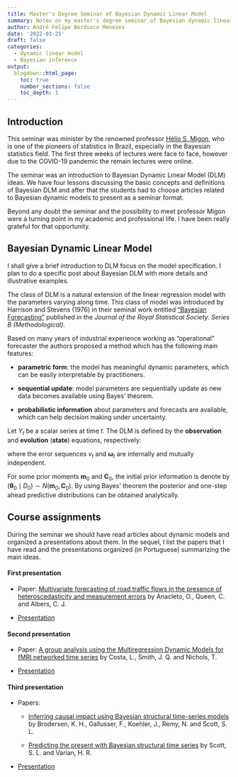 ```yaml
---
title: Master's Degree Seminar of Bayesian Dynamic Linear Model
summary: Notes on my master's degree seminar of Bayesian dynamic linear model
author: André Felipe Berdusco Menezes
date: '2022-03-25'
draft: false
categories:
  - dynamic linear model
  - Bayesian inference
output:
  blogdown::html_page:
    toc: true
    number_sections: false
    toc_depth: 1
---
```


## Introduction

This seminar was minister by the renowned professor
[Hélio S. Migon](https://scholar.google.com.br/citations?user=Ba2o_wYAAAAJ&hl=pt-BR),
who is one of the pioneers of statistics in Brazil, especially in the Bayesian statistics
field.
The first three weeks of lectures were face to face, however due to the COVID-19 pandemic
the remain lectures were online.

The seminar was an introduction to Bayesian Dynamic Linear Model (DLM) ideas.
We have four lessons discussing the basic concepts and definitions of Bayesian DLM and
after that the students had to choose articles related to Bayesian dynamic models to
present as a seminar format.

Beyond any doubt the seminar and the possibility to meet professor Migon were a turning
point in my academic and professional life. I have been really grateful for that
opportunity.

## Bayesian Dynamic Linear Model

I shall give a brief introduction to DLM focus on the model specification. I plan to do
a specific post about Bayesian DLM with more details and illustrative examples.

The class of DLM is a natural extension of the linear regression model with the
parameters varying along time. This class of model was introduced by
Harrison and Stevens (1976) in their seminal work entitled
["Bayesian Forecasting"](https://www.jstor.org/stable/2984970)
published in the _Journal of the Royal Statistical Society. Series B (Methodological)_. 

Based on many years of industrial experience working as "operational" forecaster the
authors proposed a method which has the following main features:

- **parametric form**: the model has meaningful dynamic parameters, which can be easily interpretable by practitioners.

- **sequential update**: model parameters are sequentially update as new data becomes available using Bayes' theorem.

- **probabilistic information** about parameters and forecasts are available, which can help decision making under uncertainty.

Let $Y_t$ be a scalar series at time $t$. The DLM is defined by the **observation** and
**evolution** (**state**) equations, respectively:

\begin{eqnarray*}
Y_t &=& \mathbf{F}_t^\top \boldsymbol{\theta}_t + \nu_t, \qquad \quad \nu_t \sim N(0, V) \\
\boldsymbol{\theta}_t &=& \mathbf{G}_t \boldsymbol{\theta}_{t-1} + \boldsymbol{\omega}_t, \qquad \boldsymbol{\omega}_t \sim N(0, \mathbf{W}_t)
\end{eqnarray*}
where the error sequences $\nu_t$ and $\boldsymbol{\omega}_t$ are internally and
mutually independent.

For some prior moments $\mathbf{m}_0$ and $\mathbf{C}_0$, the initial prior information
is denote by
$(\boldsymbol{\theta}_0 \mid D_0) \sim N(\mathbf{m}_0, \mathbf{C}_0)$.
By using Bayes' theorem the posterior and one-step ahead predictive distributions 
can be obtained analytically.


## Course assignments

During the seminar we should have read articles about dynamic models and organized
a presentations about them. In the sequel, I list the papers that I have read and the
presentations organized (in Portuguese) summarizing the main ideas.

#### First presentation

- Paper: [Multivariate forecasting of road traffic flows in the presence of heteroscedasticity and measurement errors](https://rss.onlinelibrary.wiley.com/doi/10.1111/j.1467-9876.2012.01059.x) by Anacleto, O., Queen, C. and Albers, C. J.

- [Presentation](/pdf/anacleto__presentation.pdf)

#### Second presentation

- Paper: [A group analysis using the Multiregression Dynamic Models for fMRI networked time series](https://www.sciencedirect.com/science/article/pii/S0378375818300302) by Costa, L., Smith, J. Q. and Nichols, T.

- [Presentation](/pdf/anacleto__presentation.pdf)

#### Third presentation

- Papers: 

  - [Inferring causal impact using Bayesian structural time-series models](https://projecteuclid.org/journals/annals-of-applied-statistics/volume-9/issue-1/Inferring-causal-impact-using-Bayesian-structural-time-series-models/10.1214/14-AOAS788.full) by Brodersen, K. H., Gallusser, F., Koehler, J., Remy, N. and Scott, S. L.  

  - [Predicting the present with Bayesian structural time series](https://papers.ssrn.com/sol3/papers.cfm?abstract_id=2304426) by Scott, S. L. and Varian, H. R.

- [Presentation](/pdf/bsts_casual_impact__presentation.pdf)
 

